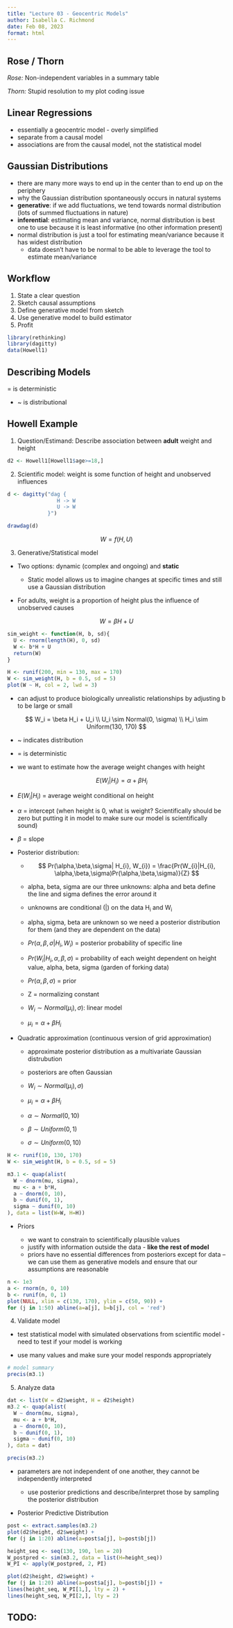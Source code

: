 ```yaml
---
title: "Lecture 03 - Geocentric Models"
author: Isabella C. Richmond
date: Feb 08, 2023
format: html
---
```


## Rose / Thorn

*Rose:* Non-independent variables in a summary table

*Thorn:* Stupid resolution to my plot coding issue

## Linear Regressions

-   essentially a geocentric model - overly simplified
-   separate from a causal model
-   associations are from the causal model, not the statistical model

## Gaussian Distributions

-   there are many more ways to end up in the center than to end up on the periphery
-   why the Gaussian distribution spontaneously occurs in natural systems
-   **generative**: if we add fluctuations, we tend towards normal distribution (lots of summed fluctuations in nature)
-   **inferential**: estimating mean and variance, normal distribution is best one to use because it is least informative (no other information present)
-   normal distribution is just a tool for estimating mean/variance because it has widest distribution
    -   data doesn't have to be normal to be able to leverage the tool to estimate mean/variance

## Workflow

1.  State a clear question
2.  Sketch causal assumptions
3.  Define generative model from sketch
4.  Use generative model to build estimator
5.  Profit

```r
library(rethinking)
library(dagitty)
data(Howell1)
```

## Describing Models

= is deterministic

-   \~ is distributional

## Howell Example

1.  Question/Estimand: Describe association between **adult** weight and height

```r
d2 <- Howell1[Howell1$age>=18,]
```

2.  Scientific model: weight is some function of height and unobserved influences

```r
d <- dagitty("dag {
                H -> W
                U -> W
             }")

drawdag(d)

```

$$
W = f(H, U)
$$

3.  Generative/Statistical model

-   Two options: dynamic (complex and ongoing) and **static**

    -   Static model allows us to imagine changes at specific times and still use a Gaussian distribution

-   For adults, weight is a proportion of height plus the influence of unobserved causes

$$
W = \beta H+U
$$

```r
sim_weight <- function(H, b, sd){
  U <- rnorm(length(H), 0, sd)
  W <- b*H + U
  return(W)
}

H <- runif(200, min = 130, max = 170)
W <- sim_weight(H, b = 0.5, sd = 5)
plot(W ~ H, col = 2, lwd = 3)
```

-   can adjust to produce biologically unrealistic relationships by adjusting b to be large or small

$$ W_i = \beta H_i + U_i \\ U_i \sim Normal(0, \sigma) \\ H_i \sim Uniform(130, 170) $$

-   \~ indicates distribution

-   = is deterministic

-   we want to estimate how the average weight changes with height

    $$
     E(W_{i}|H_{i}) = \alpha + \beta H_{i}
    $$

-   $E(W_{i}|H_{i})$ = average weight conditional on height

-   $\alpha$ = intercept (when height is 0, what is weight? Scientifically should be zero but putting it in model to make sure our model is scientifically sound)

-   $\beta$ = slope

-   Posterior distribution:

    -   $$
        Pr(\alpha,\beta,\sigma| H_{i}, W_{i}) = \frac{Pr(W_{i}|H_{i}, \alpha,\beta,\sigma)Pr(\alpha,\beta,\sigma)}{Z}
        $$

    -   alpha, beta, sigma are our three unknowns: alpha and beta define the line and sigma defines the error around it

    -   unknowns are conditional (\|) on the data H~i~ and W~i~

    -   alpha, sigma, beta are unknown so we need a posterior distribution for them (and they are dependent on the data)

    -   $Pr(\alpha,\beta,\sigma| H_{i}, W_{i})$ = posterior probability of specific line

    -   $Pr(W_{i}|H_{i}, \alpha,\beta,\sigma)$ = probability of each weight dependent on height value, alpha, beta, sigma (garden of forking data)

    -   $Pr(\alpha,\beta,\sigma)$ = prior

    -   Z = normalizing constant

    -   $W_{i} \sim Normal(\mu _{i}), \sigma)$: linear model

    -   $\mu _{i} = \alpha + \beta H_{i}$

-   Quadratic approximation (continuous version of grid approximation)

    -   approximate posterior distribution as a multivariate Gaussian distrubution

    -   posteriors are often Gaussian

    -   $W_{i} \sim Normal(\mu _{i}), \sigma)$

    -   $\mu _{i} = \alpha + \beta H_{i}$

    -   $\alpha \sim Normal(0,10)$

    -   $\beta \sim Uniform(0,1)$

    -   $\sigma \sim Uniform(0, 10)$

```r
H <- runif(10, 130, 170)
W <- sim_weight(H, b = 0.5, sd = 5)

m3.1 <- quap(alist(
  W ~ dnorm(mu, sigma),
  mu <- a + b*H,
  a ~ dnorm(0, 10),
  b ~ dunif(0, 1),
  sigma ~ dunif(0, 10)
), data = list(W=W, H=H))
```

-   Priors

    -   we want to constrain to scientifically plausible values
    -   justify with information outside the data - **like the rest of model**
    -   priors have no essential differences from posteriors except for data -- we can use them as generative models and ensure that our assumptions are reasonable

```r
n <- 1e3
a <- rnorm(n, 0, 10)
b <- runif(n, 0, 1)
plot(NULL, xlim = c(130, 170), ylim = c(50, 90)) + 
for (j in 1:50) abline(a=a[j], b=b[j], col = 'red') 
```

4.  Validate model

-   test statistical model with simulated observations from scientific model - need to test if your model is working

-   use many values and make sure your model responds appropriately

```r
# model summary
precis(m3.1)
```

5.  Analyze data

```r
dat <- list(W = d2$weight, H = d2$height)
m3.2 <- quap(alist(
  W ~ dnorm(mu, sigma),
  mu <- a + b*H,
  a ~ dnorm(0, 10), 
  b ~ dunif(0, 1),
  sigma ~ dunif(0, 10)
), data = dat)

precis(m3.2)
```

-   parameters are not independent of one another, they cannot be independently interpreted

    -   use posterior predictions and describe/interpret those by sampling the posterior distribution

-   Posterior Predictive Distribution

```r
post <- extract.samples(m3.2)
plot(d2$height, d2$weight) + 
for (j in 1:20) abline(a=post$a[j], b=post$b[j])

height_seq <- seq(130, 190, len = 20)
W_postpred <- sim(m3.2, data = list(H=height_seq))
W_PI <- apply(W_postpred, 2, PI)

plot(d2$height, d2$weight) + 
for (j in 1:20) abline(a=post$a[j], b=post$b[j]) +
lines(height_seq, W_PI[1,], lty = 2) +
lines(height_seq, W_PI[2,], lty = 2)
```

## TODO:
